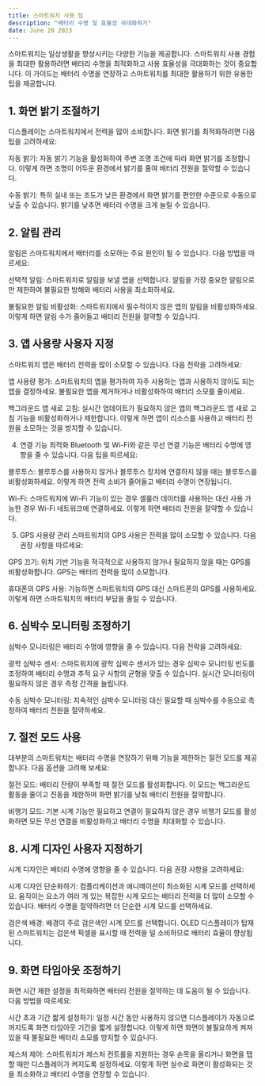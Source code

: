 ```yaml
---
title: 스마트워치 사용 팁
description: "배터리 수명 및 효율성 극대화하기"
date: June 20 2023
---
```



스마트워치는 일상생활을 향상시키는 다양한 기능을 제공합니다. 스마트워치 사용 경험을 최대한 활용하려면 배터리 수명을 최적화하고 사용 효율성을 극대화하는 것이 중요합니다. 이 가이드는 배터리 수명을 연장하고 스마트워치를 최대한 활용하기 위한 유용한 팁을 제공합니다.

## 1. 화면 밝기 조절하기
디스플레이는 스마트워치에서 전력을 많이 소비합니다. 화면 밝기를 최적화하려면 다음 팁을 고려하세요:

자동 밝기: 자동 밝기 기능을 활성화하여 주변 조명 조건에 따라 화면 밝기를 조정합니다. 이렇게 하면 조명이 어두운 환경에서 밝기를 줄여 배터리 전원을 절약할 수 있습니다.

수동 밝기: 특히 실내 또는 조도가 낮은 환경에서 화면 밝기를 편안한 수준으로 수동으로 낮출 수 있습니다. 밝기를 낮추면 배터리 수명을 크게 늘릴 수 있습니다.

## 2. 알림 관리
알림은 스마트워치에서 배터리를 소모하는 주요 원인이 될 수 있습니다. 다음 방법을 따르세요:

선택적 알림: 스마트워치로 알림을 보낼 앱을 선택합니다. 알림을 가장 중요한 알림으로만 제한하여 불필요한 방해와 배터리 사용을 최소화하세요.

불필요한 알림 비활성화: 스마트워치에서 필수적이지 않은 앱의 알림을 비활성화하세요. 이렇게 하면 알림 수가 줄어들고 배터리 전원을 절약할 수 있습니다.

## 3. 앱 사용량 사용자 지정
스마트워치 앱은 배터리 전력을 많이 소모할 수 있습니다. 다음 전략을 고려하세요:

앱 사용량 평가: 스마트워치의 앱을 평가하여 자주 사용하는 앱과 사용하지 않아도 되는 앱을 결정하세요. 불필요한 앱을 제거하거나 비활성화하여 배터리 소모를 줄이세요.

백그라운드 앱 새로 고침: 실시간 업데이트가 필요하지 않은 앱의 백그라운드 앱 새로 고침 기능을 비활성화하거나 제한합니다. 이렇게 하면 앱이 리소스를 사용하고 배터리 전원을 소모하는 것을 방지할 수 있습니다.

4. 연결 기능 최적화
Bluetooth 및 Wi-Fi와 같은 무선 연결 기능은 배터리 수명에 영향을 줄 수 있습니다. 다음 팁을 따르세요:

블루투스: 블루투스를 사용하지 않거나 블루투스 장치에 연결하지 않을 때는 블루투스를 비활성화하세요. 이렇게 하면 전력 소비가 줄어들고 배터리 수명이 연장됩니다.

Wi-Fi: 스마트워치에 Wi-Fi 기능이 있는 경우 셀룰러 데이터를 사용하는 대신 사용 가능한 경우 Wi-Fi 네트워크에 연결하세요. 이렇게 하면 배터리 전원을 절약할 수 있습니다.

5. GPS 사용량 관리
스마트워치의 GPS 사용은 전력을 많이 소모할 수 있습니다. 다음 권장 사항을 따르세요:

GPS 끄기: 위치 기반 기능을 적극적으로 사용하지 않거나 필요하지 않을 때는 GPS를 비활성화합니다. GPS는 배터리 전력을 많이 소모합니다.

휴대폰의 GPS 사용: 가능하면 스마트워치의 GPS 대신 스마트폰의 GPS를 사용하세요. 이렇게 하면 스마트워치의 배터리 부담을 줄일 수 있습니다.

## 6. 심박수 모니터링 조정하기
심박수 모니터링은 배터리 수명에 영향을 줄 수 있습니다. 다음 전략을 고려하세요:

광학 심박수 센서: 스마트워치에 광학 심박수 센서가 있는 경우 심박수 모니터링 빈도를 조정하여 배터리 수명과 추적 요구 사항의 균형을 맞출 수 있습니다. 실시간 모니터링이 필요하지 않은 경우 측정 간격을 늘립니다.

수동 심박수 모니터링: 지속적인 심박수 모니터링 대신 필요할 때 심박수를 수동으로 측정하여 배터리 전원을 절약하세요.

## 7. 절전 모드 사용
대부분의 스마트워치는 배터리 수명을 연장하기 위해 기능을 제한하는 절전 모드를 제공합니다. 다음 옵션을 고려해 보세요:

절전 모드: 배터리 잔량이 부족할 때 절전 모드를 활성화합니다. 이 모드는 백그라운드 활동을 줄이고 진동을 제한하며 화면 밝기를 낮춰 배터리 전원을 절약합니다.

비행기 모드: 기본 시계 기능만 필요하고 연결이 필요하지 않은 경우 비행기 모드를 활성화하면 모든 무선 연결을 비활성화하고 배터리 수명을 최대화할 수 있습니다.

## 8. 시계 디자인 사용자 지정하기
시계 디자인은 배터리 수명에 영향을 줄 수 있습니다. 다음 권장 사항을 고려하세요:

시계 디자인 단순화하기: 컴플리케이션과 애니메이션이 최소화된 시계 모드를 선택하세요. 움직이는 요소가 여러 개 있는 복잡한 시계 모드는 배터리 전력을 더 많이 소모할 수 있습니다. 배터리 수명을 절약하려면 더 단순한 시계 모드를 선택하세요.

검은색 배경: 배경이 주로 검은색인 시계 모드를 선택합니다. OLED 디스플레이가 탑재된 스마트워치는 검은색 픽셀을 표시할 때 전력을 덜 소비하므로 배터리 효율이 향상됩니다.

## 9. 화면 타임아웃 조정하기
화면 시간 제한 설정을 최적화하면 배터리 전원을 절약하는 데 도움이 될 수 있습니다. 다음 방법을 따르세요:

시간 초과 기간 짧게 설정하기: 일정 시간 동안 사용하지 않으면 디스플레이가 자동으로 꺼지도록 화면 타임아웃 기간을 짧게 설정합니다. 이렇게 하면 화면이 불필요하게 켜져 있을 때 불필요한 배터리 소모를 방지할 수 있습니다.

제스처 제어: 스마트워치가 제스처 컨트롤을 지원하는 경우 손목을 올리거나 화면을 탭할 때만 디스플레이가 켜지도록 설정하세요. 이렇게 하면 실수로 화면이 활성화되는 것을 최소화하고 배터리 수명을 연장할 수 있습니다.